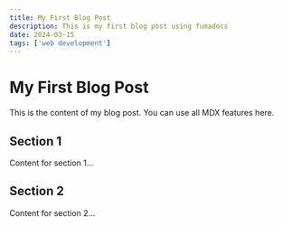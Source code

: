 ```yaml
---
title: My First Blog Post
description: This is my first blog post using fumadocs
date: 2024-03-15
tags: ['web development']
---
```


# My First Blog Post

This is the content of my blog post. You can use all MDX features here.

## Section 1

Content for section 1...

## Section 2

Content for section 2...
